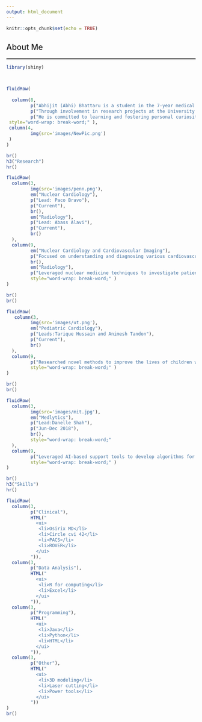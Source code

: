 ```yaml
---
output: html_document
---
```


```r
knitr::opts_chunk$set(echo = TRUE)
```

```{=html}
<style>
p{
  font-size: 15px;
  margin-bottom: .05em;
}
h2{
font-weight: 500;
}
h3{
font-weight: 500;
}
hr{
border: 1px solid gray;
}
title{
display: none;
}
</style>
```

<h2>About Me</h2><hr>
```r
library(shiny)



fluidRow(
  
  column(8,
         p("Abhijit (Abhi) Bhattaru is a student in the 7-year medical program at The College of New Jersey (TCNJ) and Rutgers New Jersey Medical School (NJMS), with experience in research and statistical analysis. He has clinical experience in radiology, cardiology, and cardiovascular imaging with interests in applying emerging concepts of data science into clinical research. " ),br(),
         p("Through involvement in research projects at the University of Pennsylvania and the University of Texas Southwestern, Abhi hopes to fortify his expertise and continue to explore the problems dear to him. At TCNJ, he is currently actively involved as a leader in the Ambassador program, AZ medical society, and other organizations while completing his coursework in Biology. "),br(),
         p("He is committed to learning and fostering personal curiosity in numerous fields in efforts to make a lasting impact on his community. In his free time, he experiments with new skills including piano, origami, and 3D design."),br(),
 style="word-wrap: break-word;" ),
 column(4,
         img(src='images/NewPic.png')
 )
)

br()
h3("Research")
hr()

fluidRow(
  column(3,
         img(src='images/penn.png'),
         em("Nuclear Cardiology"),
         p("Lead: Paco Bravo"),
         p("Current"),
         br(),
         em("Radiology"),
         p("Lead: Abass Alavi"),
         p("Current"),
         br()
  ),
  column(9,
         em("Nuclear Cardiology and Cardiovascular Imaging"),
         p("Focused on understanding and diagnosing various cardiovascular conditions using PET, CT, and MRI. Developing institutional database for a comprehensive, prospective study of trends, diagnoses, and treatments of cardiac sarcoidosis."),
         br(),
         em("Radiology"),
         p("Leveraged nuclear medicine techniques to investigate patient susceptibility to various health conditions throughout the body. Used molecular imaging (PET) fused with structural imaging (CT) to determine standard uptake values of radiopharmaceutical tracers (18F-fluorodeoxyglucose (FDG)- and 18F-sodium fluoride (NaF)) using data visualization tools (Osirix MD, ROVER). Developed both scientific research and editorial reviews of current methodologies to advise the future direction of nuclear medicine."),
         style="word-wrap: break-word;" )
)

br()
br()

fluidRow(
   column(3,
         img(src='images/ut.png'),
         em("Pediatric Cardiology"),
         p("Leads:Tarique Hussain and Animesh Tandon"),
         p("Current"),
         br()
  ),
  column(9,
         p("Researched novel methods to improve the lives of children with cardiac conditions. Focused on leveraging imaging techniques to draw correlations, especially cardiac Magnetic Resonance Imaging (cMRI) and Cardiac Computed Tomography (CCT). Able to perform advanced ventricular contours (Circle cvi42) and manipulate/manage EHR data (Epic). Improved and developed scripts in Python to analyze automated tissue tracking. Leveraged Virtual Reality (VR) to develop surgical planning and education tools for clinicians and medical students."),
         style="word-wrap: break-word;" )
)

br()
br()

fluidRow(
  column(3,
         img(src='images/mit.jpg'),
         em("Medlytics"),
         p("Lead:Danelle Shah"),
         p("Jun-Dec 2018"),
         br(),
         style="word-wrap: break-word;"
  ),
  column(9,
         p("Leveraged AI-based support tools to develop algorithms for automated diagnosis. Used clinically reported physiological signals and demographics to identify hypothyroidism (Decision trees, SVM, KNN). Used a series of waveform data to diagnose sleep apnea (CNN, ANN). Used unsupervised learning to detect tumor type and severity in mammogram images (K-means). Detected organ failure in motor vehicle trauma patients using ICU data from Beth Israel Deaconess Medical Center with high success and potential for future implementation."),
         style="word-wrap: break-word;" )
)

br()
h3("Skills")
hr()

fluidRow(
  column(3, 
         p("Clinical"),
         HTML("
           <ui>
            <li>Osirix MD</li>
            <li>Circle cvi 42</li>
            <li>PACS</li>
            <li>ROVER</li>
           </ui>
         ")),
  column(3, 
         p("Data Analysis"),
         HTML("
           <ui>
            <li>R for computing</li>
            <li>Excel</li>
           </ui>
         ")),
  column(3, 
         p("Programming"),
         HTML("
           <ui>
            <li>Java</li>
            <li>Python</li>
            <li>HTML</li>
           </ui>
         ")),
  column(3, 
         p("Other"),
         HTML("
           <ui>
            <li>3D modeling</li>
            <li>Laser cutting</li>
            <li>Power tools</li>
           </ui>
         "))
)
br()
```

